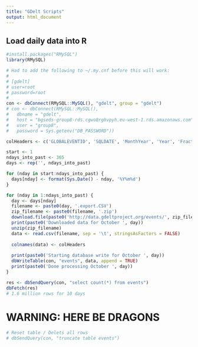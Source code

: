 ```yaml
---
title: "GDelt Scripts"
output: html_document
---
```


## Load daily data into R

```r
#install.packages("RMySQL")
library(RMySQL)

# Had to add the following to ~/.my.cnf before this will work:
#
# [gdelt]
# user=root
# password=root
#
con <- dbConnect(RMySQL::MySQL(), "gdelt", group = "gdelt")
# con <- dbConnect(RMySQL::MySQL(),
#   dbname = "gdelt",
#   host = "bgseds-group8-rds.cgwo8rgbvpyh.eu-west-1.rds.amazonaws.com",
#   user = "group8",
#   password = Sys.getenv("DB_PASSWORD"))

colHeaders <- c('GLOBALEVENTID', 'SQLDATE', 'MonthYear', 'Year', 'FractionDate', 'Actor1Code', 'Actor1Name', 'Actor1CountryCode', 'Actor1KnownGroupCode', 'Actor1EthnicCode', 'Actor1Religion1Code', 'Actor1Religion2Code', 'Actor1Type1Code', 'Actor1Type2Code', 'Actor1Type3Code', 'Actor2Code', 'Actor2Name', 'Actor2CountryCode', 'Actor2KnownGroupCode', 'Actor2EthnicCode', 'Actor2Religion1Code', 'Actor2Religion2Code', 'Actor2Type1Code', 'Actor2Type2Code', 'Actor2Type3Code', 'IsRootEvent', 'EventCode', 'EventBaseCode', 'EventRootCode', 'QuadClass', 'GoldsteinScale', 'NumMentions', 'NumSources', 'NumArticles', 'AvgTone', 'Actor1Geo_Type', 'Actor1Geo_FullName', 'Actor1Geo_CountryCode', 'Actor1Geo_ADM1Code', 'Actor1Geo_Lat', 'Actor1Geo_Long', 'Actor1Geo_FeatureID', 'Actor2Geo_Type', 'Actor2Geo_FullName', 'Actor2Geo_CountryCode', 'Actor2Geo_ADM1Code', 'Actor2Geo_Lat', 'Actor2Geo_Long', 'Actor2Geo_FeatureID', 'ActionGeo_Type', 'ActionGeo_FullName', 'ActionGeo_CountryCode', 'ActionGeo_ADM1Code', 'ActionGeo_Lat', 'ActionGeo_Long', 'ActionGeo_FeatureID', 'DATEADDED', 'SOURCEURL')

start <- 1
ndays_into_past <- 365
days <- rep('', ndays_into_past)

for (nday in start:ndays_into_past) {
  days[nday] <- format(Sys.Date() - nday, '%Y%m%d')
}

for (nday in 1:ndays_into_past) {
  day <- days[nday]
  filename <- paste0(day, '.export.CSV')
  zip_filename <- paste0(filename, '.zip')
  download.file(paste0('http://data.gdeltproject.org/events/', zip_filename), paste(zip_filename))
  print(paste0('Downloaded data for October ', day))
  unzip(zip_filename)
  data <- read.csv(filename, sep = '\t', stringsAsFactors = FALSE)
  
  colnames(data) <- colHeaders
  
  print(paste0('Starting database write for October ', day))
  dbWriteTable(con, "events", data, append = TRUE)
  print(paste0('Done processing October ', day))
}

res <- dbSendQuery(con, "select count(*) from events")
dbFetch(res)
# 1.6 million rows for 10 days
```



# WARNING: HERE BE DRAGONS

```r
# Reset table / Delets all rows
# dbSendQuery(con, "truncate table events")
```
